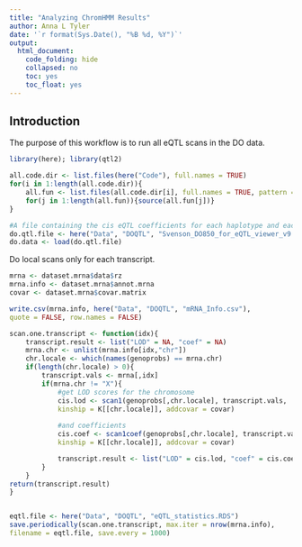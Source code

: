 ```yaml
---
title: "Analyzing ChromHMM Results"
author: Anna L Tyler
date: '`r format(Sys.Date(), "%B %d, %Y")`'
output: 
  html_document:
    code_folding: hide
    collapsed: no
    toc: yes
    toc_float: yes
---
```


## Introduction
The purpose of this workflow is to run all eQTL scans in the DO data.

```r
library(here); library(qtl2)
```

```r
all.code.dir <- list.files(here("Code"), full.names = TRUE)
for(i in 1:length(all.code.dir)){
	all.fun <- list.files(all.code.dir[i], full.names = TRUE, pattern = ".R")
	for(j in 1:length(all.fun)){source(all.fun[j])}
}
```

```r
#A file containing the cis eQTL coefficients for each haplotype and each transcript
do.qtl.file <- here("Data", "DOQTL", "Svenson_DO850_for_eQTL_viewer_v9.RData")
do.data <- load(do.qtl.file)
```

Do local scans only for each transcript.

```r
mrna <- dataset.mrna$data$rz
mrna.info <- dataset.mrna$annot.mrna
covar <- dataset.mrna$covar.matrix

write.csv(mrna.info, here("Data", "DOQTL", "mRNA_Info.csv"), 
quote = FALSE, row.names = FALSE)

scan.one.transcript <- function(idx){
    transcript.result <- list("LOD" = NA, "coef" = NA)
    mrna.chr <- unlist(mrna.info[idx,"chr"])
    chr.locale <- which(names(genoprobs) == mrna.chr)
    if(length(chr.locale) > 0){
        transcript.vals <- mrna[,idx]
        if(mrna.chr != "X"){
            #get LOD scores for the chromosome
            cis.lod <- scan1(genoprobs[,chr.locale], transcript.vals, 
            kinship = K[[chr.locale]], addcovar = covar)
        
            #and coefficients
            cis.coef <- scan1coef(genoprobs[,chr.locale], transcript.vals, 
            kinship = K[[chr.locale]], addcovar = covar)

            transcript.result <- list("LOD" = cis.lod, "coef" = cis.coef)
        }
    }
return(transcript.result)
}


eqtl.file <- here("Data", "DOQTL", "eQTL_statistics.RDS")
save.periodically(scan.one.transcript, max.iter = nrow(mrna.info), 
filename = eqtl.file, save.every = 1000)
```